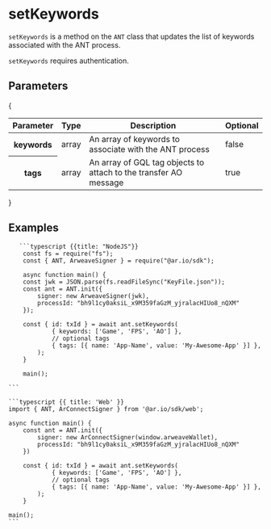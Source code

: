 
<HeroPattern />

# setKeywords

`setKeywords` is a method on the `ANT` class that updates the list of keywords associated with the ANT process.

`setKeywords` requires authentication.

## Parameters

{

<div style={{ textAlign: 'center' }}>
  <table className="inline-table">
    <thead>
      <tr>
        <th>Parameter</th>
        <th>Type</th>
        <th>Description</th>
        <th>Optional</th>
      </tr>
    </thead>
    <tbody>
      <tr>
        <th>keywords</th>
        <td>array</td>
        <td>An array of keywords to associate with the ANT process</td>
        <td>false</td>
      </tr>
      <tr>
        <th>tags</th>
        <td>array</td>
        <td>
          An array of GQL tag objects to attach to the transfer AO message
        </td>
        <td>true</td>
      </tr>
    </tbody>
  </table>
</div>
}

## Examples

<CodeGroup title="setKeywords">

       ```typescript {{title: "NodeJS"}}
        const fs = require("fs");
        const { ANT, ArweaveSigner } = require("@ar.io/sdk");

        async function main() {
        const jwk = JSON.parse(fs.readFileSync("KeyFile.json"));
        const ant = ANT.init({
            signer: new ArweaveSigner(jwk),
            processId: "bh9l1cy0aksiL_x9M359faGzM_yjralacHIUo8_nQXM"
        });

        const { id: txId } = await ant.setKeywords(
                { keywords: ['Game', 'FPS', 'AO'] },
                // optional tags
                { tags: [{ name: 'App-Name', value: 'My-Awesome-App' }] },
            );
        }

        main();

    ```

    ```typescript {{ title: 'Web' }}
    import { ANT, ArConnectSigner } from '@ar.io/sdk/web';

    async function main() {
        const ant = ANT.init({
            signer: new ArConnectSigner(window.arweaveWallet),
            processId: "bh9l1cy0aksiL_x9M359faGzM_yjralacHIUo8_nQXM"
        })

        const { id: txId } = await ant.setKeywords(
                { keywords: ['Game', 'FPS', 'AO'] },
                // optional tags
                { tags: [{ name: 'App-Name', value: 'My-Awesome-App' }] },
            );
        }

    main();
    ```

</CodeGroup>
